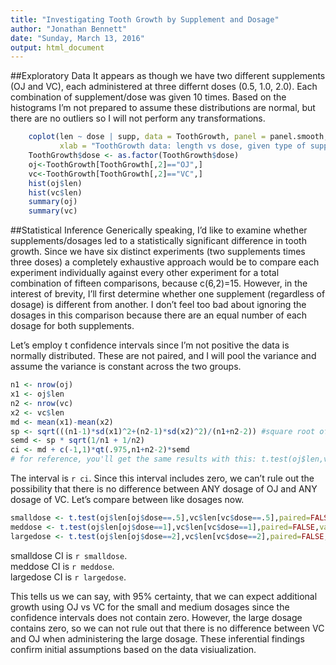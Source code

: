 ```yaml
---
title: "Investigating Tooth Growth by Supplement and Dosage"
author: "Jonathan Bennett"
date: "Sunday, March 13, 2016"
output: html_document
---
```

##Exploratory Data
It appears as though we have two different supplements (OJ and VC), each administered at three differnt doses (0.5, 1.0, 2.0).  Each combination of supplement/dose was given 10 times.  Based on the histograms I'm not prepared to assume these distributions are normal, but there are no outliers so I will not perform any transformations.
```r
    coplot(len ~ dose | supp, data = ToothGrowth, panel = panel.smooth,
           xlab = "ToothGrowth data: length vs dose, given type of supplement")
    ToothGrowth$dose <- as.factor(ToothGrowth$dose)
    oj<-ToothGrowth[ToothGrowth[,2]=="OJ",]
    vc<-ToothGrowth[ToothGrowth[,2]=="VC",]
    hist(oj$len)
    hist(vc$len)
    summary(oj)
    summary(vc)
```

##Statistical Inference
Generically speaking, I'd like to examine whether supplements/dosages led to a statistically significant difference in tooth growth.  Since we have six distinct experiments (two supplements times three doses) a completely exhaustive approach would be to compare each experiment individually against every other experiment for a total combination of fifteen comparisons, because c(6,2)=15.  However, in the interest of brevity, I'll first determine whether one supplement (regardless of dosage) is different from another.  I don't feel too bad about ignoring the dosages in this comparison because there are an equal number of each dosage for both supplements.  
  
Let's employ t confidence intervals since I'm not positive the data is normally distributed.  These are not paired, and I will pool the variance and assume the variance is constant across the two groups.

```r
n1 <- nrow(oj)
x1 <- oj$len
n2 <- nrow(vc)
x2 <- vc$len
md <- mean(x1)-mean(x2)
sp <- sqrt(((n1-1)*sd(x1)^2+(n2-1)*sd(x2)^2)/(n1+n2-2)) #square root of pooled variance
semd <- sp * sqrt(1/n1 + 1/n2)
ci <- md + c(-1,1)*qt(.975,n1+n2-2)*semd
# for reference, you'll get the same results with this: t.test(oj$len,vc$len,paired=FALSE,var.equal=TRUE,conf.level = 0.95)$conf
```
The interval is `r ci`.  Since this interval includes zero, we can't rule out the possibility that there is no difference between ANY dosage of OJ and ANY dosage of VC.  Let's compare between like dosages now.
```r
smalldose <- t.test(oj$len[oj$dose==.5],vc$len[vc$dose==.5],paired=FALSE,var.equal=TRUE,conf.level = 0.95)$conf
meddose <- t.test(oj$len[oj$dose==1],vc$len[vc$dose==1],paired=FALSE,var.equal=TRUE,conf.level = 0.95)$conf
largedose <- t.test(oj$len[oj$dose==2],vc$len[vc$dose==2],paired=FALSE,var.equal=TRUE,conf.level = 0.95)$conf
```
smalldose CI is `r smalldose`.  
meddose CI is `r meddose`.  
largedose CI is `r largedose`.  
  
This tells us we can say, with 95% certainty, that we can expect additional growth using OJ vs VC for the small and medium dosages since the confidence intervals does not contain zero.  However, the large dosage contains zero, so we can not rule out that there is no difference between VC and OJ when administering the large dosage.  These inferential findings confirm initial assumptions based on the data visiualization.